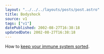 ```yaml
---
layout: "../../../layouts/posts/post.astro"
title: Bodyshock
source: v1
tags: ["v1"]
datePublished: 2002-08-27T16:38:18
updatedDate: 2002-08-27T16:38:18
---
```


How to [keep your immune system sorted][1].

[1]: http://www.bbc.co.uk/dna/h2g2/A561917 "H2G2 Entry: Keep your immune system sorted"
